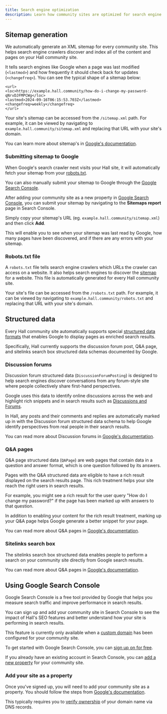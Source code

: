 ```yaml
---
title: Search engine optimization
description: Learn how community sites are optimized for search engine discovery
---
```


## Sitemap generation

We automatically generate an XML sitemap for every community site. This helps search engine crawlers discover and index all of the content and pages on your Hall community site.

It tells search engines like Google when a page was last modified (`<lastmod>`) and how frequently it should check back for updates (`<changefreq>`). You can see the typical shape of a sitemap below:

````
<url>
<loc>https://example.hall.community/how-do-i-change-my-password-qNrvDJFMPCWg</loc>
<lastmod>2024-09-16T06:15:53.703Z</lastmod>
<changefreq>weekly</changefreq>
</url>
````

Your site's sitemap can be accessed from the `/sitemap.xml` path. For example, it can be viewed by navigating to `example.hall.community/sitemap.xml` and replacing that URL with your site's domain.

You can learn more about sitemap's in [Google's documentation](https://developers.google.com/search/docs/crawling-indexing/sitemaps/build-sitemap).

### Submitting sitemap to Google

When Google's search crawler next visits your Hall site, it will automatically fetch your sitemap from your [robots.txt](#robots-txt-file).

You can also manually submit your sitemap to Google through the [Google Search Console](#using-google-search-console).

After adding your community site as a new property in [Google Search Console](#using-google-search-console), you can submit your sitemap by navigating to the **Sitemaps report** page in Search Console.

Simply copy your sitemap's URL (eg. `example.hall.community/sitemap.xml`) and then click **Add**.

This will enable you to see when your sitemap was last read by Google, how many pages have been discovered, and if there are any errors with your sitemap.

### Robots.txt file

A `robots.txt` file tells search engine crawlers which URLs the crawler can access on a website. It also helps search engines to discover the [sitemap](#sitemap-generation) for a website. This file is automatically generated for every Hall community site.

Your site's file can be accessed from the `/robots.txt` path. For example, it can be viewed by navigating to `example.hall.community/robots.txt` and replacing that URL with your site's domain.


## Structured data

Every Hall community site automatically supports special [structured data formats](https://developers.google.com/search/docs/appearance/structured-data/intro-structured-data) that enables Google to display pages as enriched search results.

Specifically, Hall currently supports the discussion forum post, Q&A page, and sitelinks search box structured data schemas documented by Google.

### Discussion forums

Discussion forum structured data (`DiscussionForumPosting`) is designed to help search engines discover conversations from any forum-style site where people collectively share first-hand perspectives.

Google uses this data to identify online discussions across the web and highlight rich snippets and in search results such as [Discussions and Forums](https://blog.google/products/search/google-search-discussions-forums-news/).

In Hall, any posts and their comments and replies are automatically marked up in with the Discussion forum structured data schema to help Google identify perspectives from real people in their search results.

You can read more about Discussion forums in [Google's documentation](https://developers.google.com/search/docs/appearance/structured-data/discussion-forum).

### Q&A pages

Q&A page structured data (`QAPage`) are web pages that contain data in a question and answer format, which is one question followed by its answers.

Pages with the Q&A structured data are eligible to have a rich result displayed on the search results page. This rich treatment helps your site reach the right users in search results.

For example, you might see a rich result for the user query "How do I change my password?" if the page has been marked up with answers to that question.

In addition to enabling your content for the rich result treatment, marking up your Q&A page helps Google generate a better snippet for your page.

You can read more about Q&A pages in [Google's documentation](https://developers.google.com/search/docs/appearance/structured-data/qapage).

### Sitelinks search box

The sitelinks search box structured data enables people to perform a search on your community site directly from Google search results.

You can read more about Q&A pages in [Google's documentation](https://developers.google.com/search/docs/appearance/structured-data/sitelinks-searchbox).

## Using Google Search Console

Google Search Console is a free tool provided by Google that helps you measure search traffic and improve performance in search results.

You can sign up and add your community site in Search Console to see the impact of Hall's SEO features and better understand how your site is performing in search results.

<Info>This feature is currently only available when a [custom domain](/custom-domains) has been configured for your community site.</Info>

To get started with Google Search Console, you can [sign up on for free](https://search.google.com/search-console/about).

If you already have an existing account in Search Console, you can [add a new property](#add-your-site-as-a-property) for your community site.

### Add your site as a property

Once you've signed up, you will need to add your community site as a property.
You should follow the steps from [Google's documentation](https://support.google.com/webmasters/answer/34592).

This typically requires you to [verify ownership](https://support.google.com/webmasters/answer/9008080) of your domain name via DNS records.